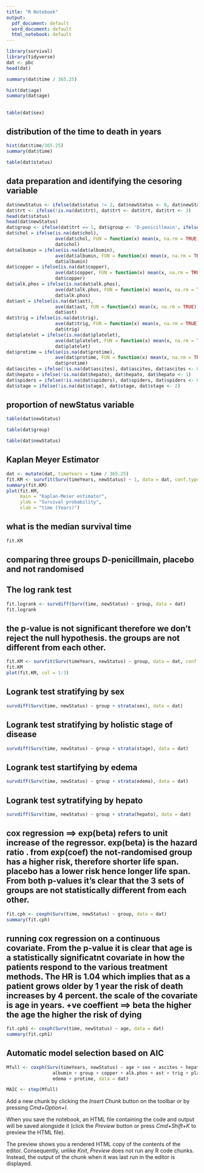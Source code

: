 ```yaml
---
title: "R Notebook"
output:
  pdf_document: default
  word_document: default
  html_notebook: default
---
```




```r
library(survival)
library(tidyverse)
dat <- pbc
head(dat)
```

```r
summary(dat$time / 365.25)

```


```r
hist(dat$age)
summary(dat$age)
```

## 
```r
table(dat$sex)
```

## distribution of the time to death in years
```r
hist(dat$time/365.25)
summary(dat$time)
```


```r
table(dat$status)
```



## data preparation and identifying the cesoring variable
```r
dat$newStatus <- ifelse(dat$status != 2, dat$newStatus <- 0, dat$newStatus <- 1)
dat$trt <- ifelse(!is.na(dat$trt), dat$trt <- dat$trt, dat$trt <- 3)
head(dat$status)
head(dat$newStatus)
dat$group <- ifelse(dat$trt == 1, dat$group <- 'D-penicillmain', ifelse(dat$trt == 2, dat$group <- 'placebo', dat$group <- 'not-randomised'))
dat$chol = ifelse(is.na(dat$chol),
                  ave(dat$chol, FUN = function(x) mean(x, na.rm = TRUE)),
                  dat$chol)
dat$albumin = ifelse(is.na(dat$albumin),
                  ave(dat$albumin, FUN = function(x) mean(x, na.rm = TRUE)),
                  dat$albumin)
dat$copper = ifelse(is.na(dat$copper),
                  ave(dat$copper, FUN = function(x) mean(x, na.rm = TRUE)),
                  dat$copper)
dat$alk.phos = ifelse(is.na(dat$alk.phos),
                  ave(dat$alk.phos, FUN = function(x) mean(x, na.rm = TRUE)),
                  dat$alk.phos)
dat$ast = ifelse(is.na(dat$ast),
                  ave(dat$ast, FUN = function(x) mean(x, na.rm = TRUE)),
                  dat$ast)
dat$trig = ifelse(is.na(dat$trig),
                  ave(dat$trig, FUN = function(x) mean(x, na.rm = TRUE)),
                  dat$trig)
dat$platelet = ifelse(is.na(dat$platelet),
                  ave(dat$platelet, FUN = function(x) mean(x, na.rm = TRUE)),
                  dat$platelet)
dat$protime = ifelse(is.na(dat$protime),
                  ave(dat$protime, FUN = function(x) mean(x, na.rm = TRUE)),
                  dat$protime)
dat$ascites = ifelse(!is.na(dat$ascites), dat$ascites, dat$ascites <- 0)
dat$hepato = ifelse(!is.na(dat$hepato), dat$hepato, dat$hepato <- 1)
dat$spiders = ifelse(!is.na(dat$spiders), dat$spiders, dat$spiders <- 0)
dat$stage = ifelse(!is.na(dat$stage), dat$stage, dat$stage <- 2)

```
## proportion of newStatus variable
```r
table(dat$newStatus)
```


```r
table(dat$group)
```


```r
table(dat$newStatus)
```


## Kaplan Meyer Estimator
```r
dat <- mutate(dat, timeYears = time / 365.25)
fit.KM <- survfit(Surv(timeYears, newStatus) ~ 1, data = dat, conf.type = "log-log")
summary(fit.KM)
plot(fit.KM,
     main = "Kaplan-Meier estimator",
     ylab = "Survival probability",
     xlab = "time (Years)")
```


## what is the median survival time
```r
fit.KM
```

## comparing three groups D-penicillmain, placebo and not randomised
## The log rank test
```r
fit.logrank <- survdiff(Surv(time, newStatus) ~ group, data = dat)
fit.logrank
```

## the p-value is not significant therefore we don't reject the null hypothesis. the groups are not different from each other. 


```r
fit.KM <- survfit(Surv(timeYears, newStatus) ~ group, data = dat, conf.type = "log-log")
fit.KM
plot(fit.KM, col = 1:3)
```
## Logrank test stratifying by sex
```r
survdiff(Surv(time, newStatus) ~ group + strata(sex), data = dat)
```

## Logrank test stratifying by holistic stage of disease
```r
survdiff(Surv(time, newStatus) ~ group + strata(stage), data = dat)
```


## Logrank test startifying by edema
```r
survdiff(Surv(time, newStatus) ~ group + strata(edema), data = dat)
```

## Logrank test sytratifying by hepato
```r
survdiff(Surv(time, newStatus) ~ group + strata(hepato), data = dat)
```



## cox regression ==> exp(beta) refers to unit increase of the regressor. exp(beta) is the hazard ratio . from exp(coef) the not-randomised group has a higher risk, therefore shorter life span. placebo has a lower risk hence longer life span. From both p-values it's clear that the 3 sets of groups are not statistically different from each other. 
```r
fit.cph <- coxph(Surv(time, newStatus) ~ group, data = dat)
summary(fit.cph)
```


## running cox regression on a continuous covariate. From the p-value it is clear that age is a statistically significatnt covariate in how the patients respond to the various treatment methods. The HR is 1.04 which implies that as a patient grows older by 1 year the risk of death increases by 4 percent. the scale of the covariate is age in years. +ve coeffient ==> beta the higher the age the higher the risk of dying
```r
fit.cph1 <- coxph(Surv(time, newStatus) ~ age, data = dat)
summary(fit.cph1)
```


## Automatic model selection based on AIC
```r
Mfull <- coxph(Surv(timeYears, newStatus) ~ age + sex + ascites + hepato + spiders + stage +
                 albumin + group + copper + alk.phos + ast + trig + platelet + bili + chol + 
                 edema + protime, data = dat)
```



```r
MAIC <- step(Mfull)
```


Add a new chunk by clicking the *Insert Chunk* button on the toolbar or by pressing *Cmd+Option+I*.

When you save the notebook, an HTML file containing the code and output will be saved alongside it (click the *Preview* button or press *Cmd+Shift+K* to preview the HTML file). 

The preview shows you a rendered HTML copy of the contents of the editor. Consequently, unlike *Knit*, *Preview* does not run any R code chunks. Instead, the output of the chunk when it was last run in the editor is displayed.

